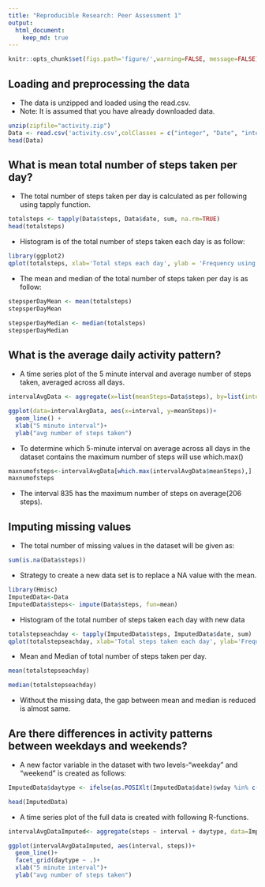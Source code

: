 ```yaml
---
title: "Reproducible Research: Peer Assessment 1"
output: 
  html_document:
    keep_md: true
---
```

```r
knitr::opts_chunk$set(figs.path='figure/',warning=FALSE, message=FALSE)

```

## Loading and preprocessing the data
* The data is unzipped and loaded using the read.csv. 
* Note: It is assumed that you have already downloaded data.

```r
unzip(zipfile="activity.zip")
Data <- read.csv('activity.csv',colClasses = c("integer", "Date", "integer"))
head(Data)
```
## What is mean total number of steps taken per day?

* The total number of steps taken per day is calculated as per following using tapply function.
```r
totalsteps <- tapply(Data$steps, Data$date, sum, na.rm=TRUE)
head(totalsteps)
```

* Histogram is of the total number of steps taken each day is as follow:
```r
library(ggplot2)
qplot(totalsteps, xlab='Total steps each day', ylab = 'Frequency using binwith 1000', binwidth=1000)
```

* The mean and median of the total number of steps taken per day is as follow:

```r
stepsperDayMean <- mean(totalsteps)
stepsperDayMean

stepsperDayMedian <- median(totalsteps)
stepsperDayMedian
```

## What is the average daily activity pattern?
* A time series plot of the 5 minute interval and average number of steps taken, averaged across all days.
```r
intervalAvgData <- aggregate(x=list(meanSteps=Data$steps), by=list(interval=Data$interval), FUN=mean, na.rm=TRUE)

ggplot(data=intervalAvgData, aes(x=interval, y=meanSteps))+
  geom_line() + 
  xlab("5 minute interval")+
  ylab("avg number of steps taken")
```

* To determine which 5-minute interval on average across all days in the dataset contains the maximum number of steps will use which.max()

```r
maxnumofsteps<-intervalAvgData[which.max(intervalAvgData$meanSteps),]
maxnumofsteps
```

* The interval 835 has the maximum number of steps on average(206 steps).

## Imputing missing values

* The total number of missing values in the dataset will be given as:

```r
sum(is.na(Data$steps))
```

* Strategy to create a new data set is to replace a NA value with the mean.

```r
library(Hmisc)
ImputedData<-Data
ImputedData$steps<- impute(Data$steps, fun=mean)
```

* Histogram of the total number of steps taken each day with new data
```r
totalstepseachday <- tapply(ImputedData$steps, ImputedData$date, sum)
qplot(totalstepseachday, xlab='Total steps taken each day', ylab='Frequency using binwith=1000', binwidth=1000)
```

* Mean and Median of total number of steps taken per day.
```r
mean(totalstepseachday)

median(totalstepseachday)
```

* Without the missing data, the gap between mean and median is reduced is almost same.

## Are there differences in activity patterns between weekdays and weekends?

* A new factor variable in the dataset with two levels-"weekday" and "weekend" is created as follows:
```r
ImputedData$daytype <- ifelse(as.POSIXlt(ImputedData$date)$wday %in% c(0,6), 'weekend','weekday')

head(ImputedData)
```

* A time series plot of the full data is created with following R-functions.
```r
intervalAvgDataImputed<- aggregate(steps ~ interval + daytype, data=ImputedData, mean)

ggplot(intervalAvgDataImputed, aes(interval, steps))+
  geom_line()+
  facet_grid(daytype ~ .)+
  xlab("5 minute interval")+
  ylab("avg number of steps taken")
```